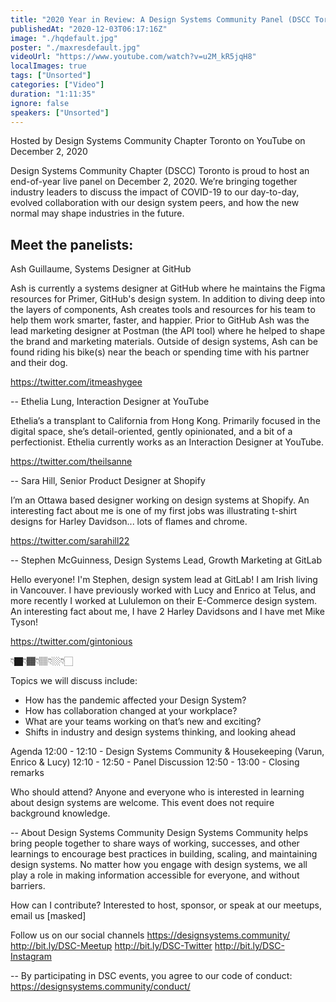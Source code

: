 ```yaml
---
title: "2020 Year in Review: A Design Systems Community Panel (DSCC Toronto)"
publishedAt: "2020-12-03T06:17:16Z"
image: "./hqdefault.jpg"
poster: "./maxresdefault.jpg"
videoUrl: "https://www.youtube.com/watch?v=u2M_kR5jqH8"
localImages: true
tags: ["Unsorted"]
categories: ["Video"]
duration: "1:11:35"
ignore: false
speakers: ["Unsorted"]
---
```


Hosted by Design Systems Community Chapter Toronto
on YouTube
on December 2, 2020

Design Systems Community Chapter (DSCC) Toronto is proud to host an end-of-year live panel on December 2, 2020. We’re bringing together industry leaders to discuss the impact of COVID-19 to our day-to-day, evolved collaboration with our design system peers, and how the new normal may shape industries in the future.

## Meet the panelists:

Ash Guillaume, Systems Designer at GitHub

Ash is currently a systems designer at GitHub where he maintains the Figma resources for Primer, GitHub's design system. In addition to diving deep into the layers of components, Ash creates tools and resources for his team to help them work smarter, faster, and happier. Prior to GitHub Ash was the lead marketing designer at Postman (the API tool) where he helped to shape the brand and marketing materials.
Outside of design systems, Ash can be found riding his bike(s) near the beach or spending time with his partner and their dog.

https://twitter.com/itmeashygee

--
Ethelia Lung, Interaction Designer at YouTube

Ethelia’s a transplant to California from Hong Kong. Primarily focused in the digital space, she’s detail-oriented, gently opinionated, and a bit of a perfectionist. Ethelia currently works as an Interaction Designer at YouTube.

https://twitter.com/theilsanne

--
Sara Hill, Senior Product Designer at Shopify

I’m an Ottawa based designer working on design systems at Shopify. An interesting fact about me is one of my first jobs was illustrating t-shirt designs for Harley Davidson... lots of flames and chrome.

https://twitter.com/sarahill22

--
Stephen McGuinness, Design Systems Lead, Growth Marketing at GitLab

Hello everyone! I'm Stephen, design system lead at GitLab! I am Irish living in Vancouver. I have previously worked with Lucy and Enrico at Telus, and more recently I worked at Lululemon on their E-Commerce design system. An interesting fact about me, I have 2 Harley Davidsons and I have met Mike Tyson!

https://twitter.com/gintonious

👇🏿👇🏾👇🏽👇🏼👇🏻

Topics we will discuss include:

- How has the pandemic affected your Design System?
- How has collaboration changed at your workplace?
- What are your teams working on that’s new and exciting?
- Shifts in industry and design systems thinking, and looking ahead

Agenda
12:00 - 12:10 - Design Systems Community & Housekeeping (Varun, Enrico & Lucy)
12:10 - 12:50 - Panel Discussion
12:50 - 13:00 - Closing remarks

Who should attend?
Anyone and everyone who is interested in learning about design systems are welcome. This event does not require background knowledge.

--
About Design Systems Community
Design Systems Community helps bring people together to share ways of working, successes, and other learnings to encourage best practices in building, scaling, and maintaining design systems. No matter how you engage with design systems, we all play a role in making information accessible for everyone, and without barriers.

How can I contribute?
Interested to host, sponsor, or speak at our meetups, email us [masked]

Follow us on our social channels
https://designsystems.community/
http://bit.ly/DSC-Meetup
http://bit.ly/DSC-Twitter
http://bit.ly/DSC-Instagram

--
By participating in DSC events, you agree to our code of conduct: https://designsystems.community/conduct/
